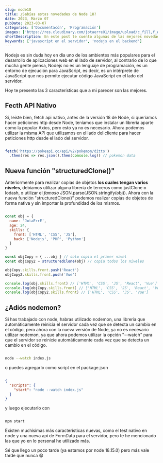 ```yaml
---
slug: node18
title: ¿Sabías estas novedades de Node 18?
date: 2023, Marzo 07
pubDate: 2023-03-07
categories: ['Documentacón', 'Programación']
images: ['https://res.cloudinary.com/jotaerre01/image/upload/c_fill,f_webp,q_auto,w_600/v1678744408/Portfolio/o94wvjnrluy4zefufrta.png']
shortDescription: En este post te cuento algunas de las mejores novedades que nos trae Node 18 y como utilizarlas.
keywords: ['javascript en el servidor', 'nodejs en el backend']
---
```

Nodejs es sin duda hoy en día uno de los ambientes más populares para el desarrollo de aplicaciones web en el lado de servidor, al contrario de lo que mucha gente piensa, Nodejs no es un lenguaje de programación, es un entorno de ejecución para JavaScript, es decir, es un intérprete de JavaScript que nos permite ejecutar código JavaScript en el lado del servidor.

Hoy te presento las 3 características que a mi parecer son las mejores.

## Fecth API Nativo
Sí, leíste bien, fetch api nativo, antes de la versión 18 de Node, si queríamos hacer peticiones http desde Node, teníamos que instalar un librería aparte como la popular Axios, pero esto ya no es necesario. Ahora podemos utilizar la misma API que utilizamos en el lado del cliente para hacer peticiones http desde el lado del servidor.

```js

fetch('https://pokeapi.co/api/v2/pokemon/ditto')
  .then(res => res.json().then(console.log)) // pokemon data
```

## Nueva función "structuredClone()"
Anteriormente para realizar copias de objetos **los cuales tengan varios niveles**, debíamos utilizar alguna librería de terceros como justClone o lodash, o utilizar el *famoso* JSON.parse(JSON.stringify(obj)). Ahora con la nueva función "structuredClone()" podemos realizar copias de objetos de forma nativa y sin importar la profundidad de los mismos.
```js

const obj = {
  name: 'JotaErrE',
  age: 24,
  skills: {
    front: ['HTML', 'CSS', 'JS'],
    back: ['Nodejs', 'PHP', 'Python']
  }
}

const objCopy = { ...obj } // solo copia el primer nivel
const objCopy2 = structuredClone(obj) // copia todos los niveles

objCopy.skills.front.push('React')
objCopy2.skills.front.push('Vue')

console.log(obj.skills.front) // ['HTML', 'CSS', 'JS', 'React', 'Vue']
console.log(objCopy.skills.front) // ['HTML', 'CSS', 'JS', 'React', 'Vue']
console.log(objCopy2.skills.front) // ['HTML', 'CSS', 'JS', 'Vue']

```

## ¿Adiós nodemon?
Si has trabajado con node, habras utilizado nodemon, una librería que automáticamente reinicia el servidor cada vez que se detecta un cambio en el código, pero ahora con la nueva versión de Node, ya no es necesario utilizar nodemon, ya que ahora podemos utilizar la opción "--watch" para que el servidor se reinicie automáticamente cada vez que se detecta un cambio en el código.
```bash

node --watch index.js
```
o puedes agregarlo como script en el package.json
```json

{
  "scripts": {
    "start": "node --watch index.js"
  }
}
```
y luego ejecutarlo con
```sh

npm start
```

Existen muchísimas más características nuevas, como el test nativo en node y una nueva api de FormData para el servidor, pero te he mencionado las que yo en lo personal he utilizado más.

Sé que llego un poco tarde (ya estamos por node 18.15.0) pero más vale tarde que nunca 😁

